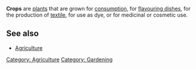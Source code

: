 '''Crops''' are [[plants]] that are grown for [[food|consumption]], for [[herb|flavouring dishes]], for the production of [[Appropriate_textile_production_manual|textile]], for use as dye, or for medicinal or cosmetic use.

==See also==
* [[Agriculture]]

{{stub}}

[[Category: Agriculture]]
[[Category: Gardening]]